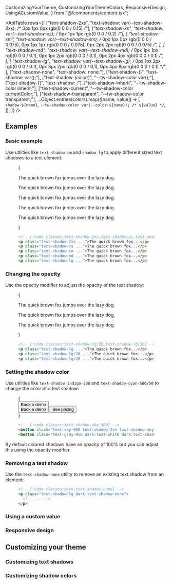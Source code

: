   CustomizingYourTheme,
  CustomizingYourThemeColors,
  ResponsiveDesign,
  UsingACustomValue,
} from "@/components/content.tsx";


<ApiTable
  rows={[
    ["text-shadow-2xs", "text-shadow: var(--text-shadow-2xs); /* 0px 1px 0px rgb(0 0 0 / 0.15) */"],
    ["text-shadow-xs", "text-shadow: var(--text-shadow-xs); /* 0px 1px 1px rgb(0 0 0 / 0.2) */"],
    [
      "text-shadow-sm",
      "text-shadow: var(--text-shadow-sm); /* 0px 1px 0px rgb(0 0 0 / 0.075), 0px 1px 1px rgb(0 0 0 / 0.075), 0px 2px 2px rgb(0 0 0 / 0.075) */",
    ],
    [
      "text-shadow-md",
      "text-shadow: var(--text-shadow-md); /* 0px 1px 1px rgb(0 0 0 / 0.1), 0px 1px 2px rgb(0 0 0 / 0.1), 0px 2px 4px rgb(0 0 0 / 0.1) */",
    ],
    [
      "text-shadow-lg",
      "text-shadow: var(--text-shadow-lg); /* 0px 1px 2px rgb(0 0 0 / 0.1), 0px 3px 2px rgb(0 0 0 / 0.1), 0px 4px 8px rgb(0 0 0 / 0.1) */",
    ],
    ["text-shadow-none", "text-shadow: none;"],
    ["text-shadow-(<custom-property>)", "text-shadow: var(<custom-property>);"],
    ["text-shadow-(color:<custom-property>)", "--tw-shadow-color var(<custom-property>);"],
    ["text-shadow-[<value>]", "text-shadow: <value>;"],
    ["text-shadow-inherit", "--tw-shadow-color inherit;"],
    ["text-shadow-current", "--tw-shadow-color currentColor;"],
    ["text-shadow-transparent", "--tw-shadow-color transparent;"],
    ...Object.entries(colors).map(([name, value]) => [
      `shadow-${name}`,
      `--tw-shadow-color var(--color-${name}); /* ${value} */`,
    ]),
  ]}
/>

## Examples

### Basic example

Use utilities like `text-shadow-sm` and `shadow-lg` to apply different sized text shadows to a text element:

<Figure>

<Example padding={false}>

{

<div className="relative grid items-center justify-around gap-4 bg-linear-45 from-indigo-400 via-purple-500 to-pink-500 px-6 py-14 text-center text-2xl font-semibold text-white">
  <p className="relative text-shadow-2xs">The quick brown fox jumps over the lazy dog.</p>
  <p className="relative text-shadow-xs">The quick brown fox jumps over the lazy dog.</p>
  <p className="relative text-shadow-sm">The quick brown fox jumps over the lazy dog.</p>
  <p className="relative text-shadow-md">The quick brown fox jumps over the lazy dog.</p>
  <p className="relative text-shadow-lg">The quick brown fox jumps over the lazy dog.</p>
</div>

}

</Example>

```html
<!-- [!code classes:text-shadow-2xs,text-shadow-xs,text-shadow-sm,text-shadow-md,text-shadow-lg,text-shadow-xl] -->
<p class="text-shadow-2xs ...">The quick brown fox...</p>
<p class="text-shadow-xs ...">The quick brown fox...</p>
<p class="text-shadow-sm ...">The quick brown fox...</p>
<p class="text-shadow-md ...">The quick brown fox...</p>
<p class="text-shadow-lg ...">The quick brown fox...</p>
```

</Figure>

### Changing the opacity

Use the opacity modifier to adjust the opacity of the text shadow:

<Figure>

<Example padding={false}>

{

<div className="relative grid items-center justify-around gap-4 bg-linear-45 from-indigo-400 via-sky-400 to-emerald-400 px-6 py-14 text-center text-2xl font-semibold text-white">
  <p className="relative text-shadow-lg">The quick brown fox jumps over the lazy dog.</p>
  <p className="relative text-shadow-lg/20">The quick brown fox jumps over the lazy dog.</p>
  <p className="relative text-shadow-lg/30">The quick brown fox jumps over the lazy dog.</p>
</div>

}

</Example>

```html
<!-- [!code classes:text-shadow-lg/20,text-shadow-lg/30] -->
<p class="text-shadow-lg ...">The quick brown fox...</p>
<p class="text-shadow-lg/20 ...">The quick brown fox...</p>
<p class="text-shadow-lg/30 ...">The quick brown fox...</p>
```

</Figure>

### Setting the shadow color

Use utilities like `text-shadow-indigo-500` and `text-shadow-cyan-500/50` to change the color of a text shadow:

<Figure>

<Example>
  {
    <div className="relative grid h-48 place-items-center">
      <div className="-mr-10 flex gap-4 max-sm:-mr-32">
        <button className="relative rounded-full bg-linear-to-b from-sky-300 to-sky-400 to-70% px-4 py-2 text-sm font-semibold text-sky-950 shadow-md ring inset-shadow-2xs ring-sky-500 inset-shadow-white/20 text-shadow-2xs text-shadow-sky-300 dark:ring-sky-500/50">
          Book a demo
          <div className="absolute top-1/2 -left-6/5 size-42 -translate-y-1/2 overflow-hidden rounded-full bg-white/20 p-2 shadow-lg ring-2 ring-black/5 backdrop-blur-sm dark:ring-black/10">
            <div className="grid size-full items-center overflow-hidden rounded-full bg-linear-to-b from-sky-300 to-sky-400 to-50% px-5 pb-2 text-[70px] font-semibold whitespace-nowrap text-sky-900 inset-ring-2 inset-ring-black/10 text-shadow-[0px_5px_0px_var(--tw-text-shadow-color)] text-shadow-sky-300">
              Book a demo
            </div>
          </div>
        </button>
        <button className="relative rounded-full bg-linear-to-b from-white/10 to-white/20 to-70% px-4 py-2 text-sm font-semibold text-gray-950 shadow-md ring inset-shadow-2xs ring-black/20 inset-shadow-white/10 dark:text-white dark:text-shadow-2xs">
          See pricing
        </button>
      </div>
    </div>
  }
</Example>

```html
<!-- [!code classes:text-shadow-sky-300] -->
<button class="text-sky-950 text-shadow-2xs text-shadow-sky-300 ...">Book a demo</button>
<button class="text-gray-950 dark:text-white dark:text-shadow-2xs ...">See pricing</button>
```

</Figure>

By default colored shadows have an opacity of 100% but you can adjust this using the opacity modifier.

### Removing a text shadow

Use the `text-shadow-none` utility to remove an existing text shadow from an element:

<Figure>

```html
<!-- [!code classes:dark:text-shadow-none] -->
<p class="text-shadow-lg dark:text-shadow-none">
  <!-- ... -->
</p>
```

</Figure>

### Using a custom value

<UsingACustomValue element="p" utility="text-shadow" name="text shadow" value="0_35px_35px_rgb(0_0_0_/_0.25)" />

### Responsive design

<ResponsiveDesign element="p" property="text-shadow" defaultClass="text-shadow-none" featuredClass="text-shadow-lg" />

## Customizing your theme

### Customizing text shadows

<CustomizingYourTheme
  element="p"
  utility="text-shadow"
  themeKey="text-shadow"
  name="text shadow"
  customName="xl"
  customValue="0 35px 35px rgb(0, 0, 0 / 0.25)"
/>

### Customizing shadow colors

<CustomizingYourThemeColors element="p" utility="text-shadow" />
